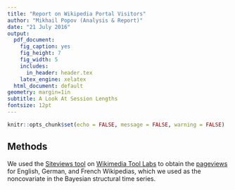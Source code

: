 ```yaml
---
title: "Report on Wikipedia Portal Visitors"
author: "Mikhail Popov (Analysis & Report)"
date: "21 July 2016"
output:
  pdf_document:
    fig_caption: yes
    fig_height: 7
    fig_width: 5
    includes:
      in_header: header.tex
    latex_engine: xelatex
  html_document: default
geometry: margin=1in
subtitle: A Look At Session Lengths
fontsize: 12pt
---
```


```r
knitr::opts_chunk$set(echo = FALSE, message = FALSE, warning = FALSE)
```

\renewcommand{\abstractname}{Executive Summary}
\begin{abstract}
...
\end{abstract}

## Methods

We used the [Siteviews tool](https://tools.wmflabs.org/siteviews) on [Wikimedia Tool Labs](https://wikitech.wikimedia.org/wiki/Portal:Tool_Labs) to obtain the [pageviews](https://meta.wikimedia.org/wiki/Pageviews_Analysis#Siteviews) for English, German, and French Wikipedias, which we used as the noncovariate in the Bayesian structural time series.
